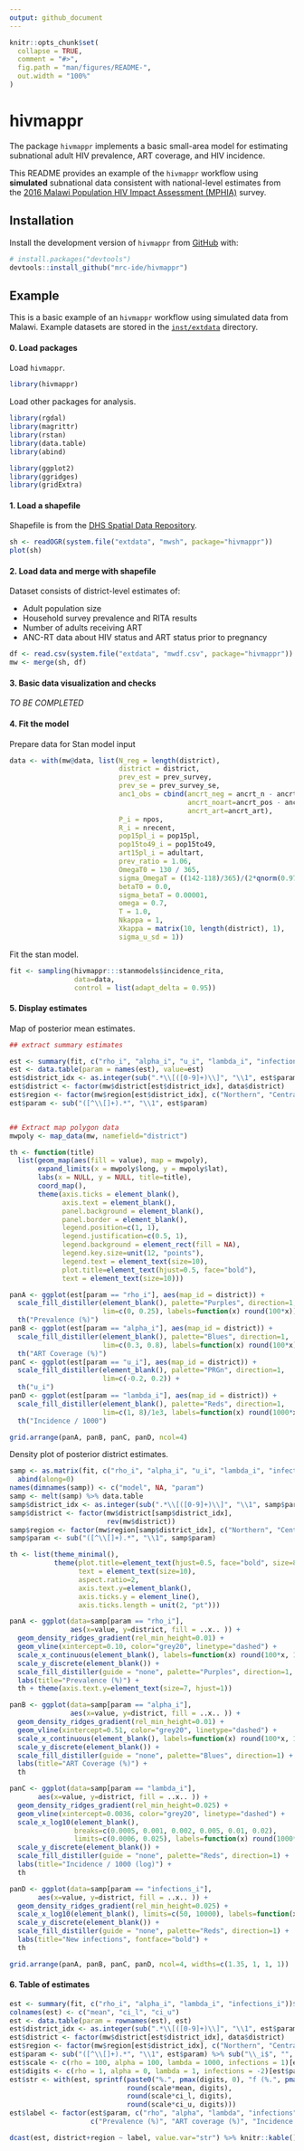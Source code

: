 ```yaml
---
output: github_document
---
```


<!-- README.md is generated from README.Rmd. Please edit that file -->

```r
knitr::opts_chunk$set(
  collapse = TRUE,
  comment = "#>",
  fig.path = "man/figures/README-",
  out.width = "100%"
)
```
# hivmappr

The package `hivmappr` implements a basic small-area model for estimating subnational 
adult HIV prevalence, ART coverage, and HIV incidence.

This README provides an example of the `hivmappr` workflow using **simulated** subnational
data consistent with national-level estimates from the [2016 Malawi Population HIV Impact 
Assessment (MPHIA)](http://phia.icap.columbia.edu/countries/malawi/) survey.

## Installation

Install the development version of `hivmappr` from [GitHub](https://github.com/) with:

``` r
# install.packages("devtools")
devtools::install_github("mrc-ide/hivmappr")
```
## Example

This is a basic example of an `hivmappr` workflow using simulated data from Malawi.
Example datasets are stored in the [`inst/extdata`](https://github.com/mrc-ide/hivmappr/tree/master/inst/extdata) directory.

#### 0. Load packages

Load `hivmappr`.
```r
library(hivmappr)
```

Load other packages for analysis.
```r
library(rgdal)
library(magrittr)
library(rstan)
library(data.table)
library(abind)

library(ggplot2)
library(ggridges)
library(gridExtra)
```

#### 1. Load a shapefile

Shapefile is from the [DHS Spatial Data Repository](https://spatialdata.dhsprogram.com/boundaries/#view=map&countryId=MW&surveyId=483&level=2).

```r
sh <- readOGR(system.file("extdata", "mwsh", package="hivmappr"))
plot(sh)
```

#### 2. Load data and merge with shapefile

Dataset consists of district-level estimates of:

* Adult population size
* Household survey prevalence and RITA results
* Number of adults receiving ART
* ANC-RT data about HIV status and ART status prior to pregnancy

```r
df <- read.csv(system.file("extdata", "mwdf.csv", package="hivmappr"))
mw <- merge(sh, df)
```

#### 3. Basic data visualization and checks

*TO BE COMPLETED*

#### 4. Fit the model

Prepare data for Stan model input
```r
data <- with(mw@data, list(N_reg = length(district),
                           district = district,
                           prev_est = prev_survey,
                           prev_se = prev_survey_se,
                           anc1_obs = cbind(ancrt_neg = ancrt_n - ancrt_pos,
                                            ancrt_noart=ancrt_pos - ancrt_art,
                                            ancrt_art=ancrt_art),
                           P_i = npos,
                           R_i = nrecent,
                           pop15pl_i = pop15pl,
                           pop15to49_i = pop15to49,
                           art15pl_i = adultart,
                           prev_ratio = 1.06,
                           OmegaT0 = 130 / 365,
                           sigma_OmegaT = ((142-118)/365)/(2*qnorm(0.975)),
                           betaT0 = 0.0,
                           sigma_betaT = 0.00001,
                           omega = 0.7,
                           T = 1.0,
                           Nkappa = 1,
                           Xkappa = matrix(10, length(district), 1),
                           sigma_u_sd = 1))
```

Fit the stan model.
```r
fit <- sampling(hivmappr:::stanmodels$incidence_rita,
                data=data,
                control = list(adapt_delta = 0.95))
```


#### 5. Display estimates

Map of posterior mean estimates.

```r
## extract summary estimates 

est <- summary(fit, c("rho_i", "alpha_i", "u_i", "lambda_i", "infections_i"))$summary[, "mean"]
est <- data.table(param = names(est), value=est)
est$district_idx <- as.integer(sub(".*\\[([0-9]+)\\]", "\\1", est$param))
est$district <- factor(mw$district[est$district_idx], data$district)
est$region <- factor(mw$region[est$district_idx], c("Northern", "Central", "Southern"))
est$param <- sub("([^\\[]+).*", "\\1", est$param)


## Extract map polygon data 
mwpoly <- map_data(mw, namefield="district")

th <- function(title)
  list(geom_map(aes(fill = value), map = mwpoly),
       expand_limits(x = mwpoly$long, y = mwpoly$lat),
       labs(x = NULL, y = NULL, title=title),
       coord_map(),
       theme(axis.ticks = element_blank(),
             axis.text = element_blank(),
             panel.background = element_blank(),
             panel.border = element_blank(),
             legend.position=c(1, 1),
             legend.justification=c(0.5, 1),
             legend.background = element_rect(fill = NA),
             legend.key.size=unit(12, "points"),
             legend.text = element_text(size=10),
             plot.title=element_text(hjust=0.5, face="bold"),
             text = element_text(size=10)))

panA <- ggplot(est[param == "rho_i"], aes(map_id = district)) +
  scale_fill_distiller(element_blank(), palette="Purples", direction=1,
                       lim=c(0, 0.25), labels=function(x) round(100*x)) +
  th("Prevalence (%)")
panB <- ggplot(est[param == "alpha_i"], aes(map_id = district)) +
  scale_fill_distiller(element_blank(), palette="Blues", direction=1,
                       lim=c(0.3, 0.8), labels=function(x) round(100*x)) +
  th("ART Coverage (%)")
panC <- ggplot(est[param == "u_i"], aes(map_id = district)) +
  scale_fill_distiller(element_blank(), palette="PRGn", direction=1,
                       lim=c(-0.2, 0.2)) +
  th("u_i")
panD <- ggplot(est[param == "lambda_i"], aes(map_id = district)) +
  scale_fill_distiller(element_blank(), palette="Reds", direction=1,
                       lim=c(1, 8)/1e3, labels=function(x) round(1000*x)) +
  th("Incidence / 1000")  

grid.arrange(panA, panB, panC, panD, ncol=4)
```

Density plot of posterior district estimates.

```r
samp <- as.matrix(fit, c("rho_i", "alpha_i", "u_i", "lambda_i", "infections_i")) %>%
  abind(along=0)
names(dimnames(samp)) <- c("model", NA, "param")
samp <- melt(samp) %>% data.table
samp$district_idx <- as.integer(sub(".*\\[([0-9]+)\\]", "\\1", samp$param))
samp$district <- factor(mw$district[samp$district_idx],
                        rev(mw$district))
samp$region <- factor(mw$region[samp$district_idx], c("Northern", "Central", "Southern"))
samp$param <- sub("([^\\[]+).*", "\\1", samp$param)

th <- list(theme_minimal(),
           theme(plot.title=element_text(hjust=0.5, face="bold", size=8),
                 text = element_text(size=10),
                 aspect.ratio=2,
                 axis.text.y=element_blank(),
                 axis.ticks.y = element_line(),
                 axis.ticks.length = unit(2, "pt")))

panA <- ggplot(data=samp[param == "rho_i"],
               aes(x=value, y=district, fill = ..x.. )) +
  geom_density_ridges_gradient(rel_min_height=0.01) +
  geom_vline(xintercept=0.10, color="grey20", linetype="dashed") +
  scale_x_continuous(element_blank(), labels=function(x) round(100*x, 1)) +
  scale_y_discrete(element_blank()) +
  scale_fill_distiller(guide = "none", palette="Purples", direction=1, trans="log10") +
  labs(title="Prevalence (%)") +
  th + theme(axis.text.y=element_text(size=7, hjust=1))

panB <- ggplot(data=samp[param == "alpha_i"],
               aes(x=value, y=district, fill = ..x.. )) +
  geom_density_ridges_gradient(rel_min_height=0.01) +
  geom_vline(xintercept=0.51, color="grey20", linetype="dashed") +
  scale_x_continuous(element_blank(), labels=function(x) round(100*x, 1)) +
  scale_y_discrete(element_blank()) +
  scale_fill_distiller(guide = "none", palette="Blues", direction=1) +
  labs(title="ART Coverage (%)") +
  th

panC <- ggplot(data=samp[param == "lambda_i"],
       aes(x=value, y=district, fill = ..x.. )) +
  geom_density_ridges_gradient(rel_min_height=0.025) +
  geom_vline(xintercept=0.0036, color="grey20", linetype="dashed") +
  scale_x_log10(element_blank(),
                breaks=c(0.0005, 0.001, 0.002, 0.005, 0.01, 0.02),
                limits=c(0.0006, 0.025), labels=function(x) round(1000*x, 1)) +
  scale_y_discrete(element_blank()) +
  scale_fill_distiller(guide = "none", palette="Reds", direction=1) +
  labs(title="Incidence / 1000 (log)") +
  th

panD <- ggplot(data=samp[param == "infections_i"],
       aes(x=value, y=district, fill = ..x.. )) +
  geom_density_ridges_gradient(rel_min_height=0.025) +
  scale_x_log10(element_blank(), limits=c(50, 10000), labels=function(x) round(x)) +
  scale_y_discrete(element_blank()) +
  scale_fill_distiller(guide = "none", palette="Reds", direction=1) +
  labs(title="New infections", fontface="bold") +
  th

grid.arrange(panA, panB, panC, panD, ncol=4, widths=c(1.35, 1, 1, 1))
```

#### 6. Table of estimates

```r
est <- summary(fit, c("rho_i", "alpha_i", "lambda_i", "infections_i"))$summary[, c("mean", "2.5%", "97.5%")]
colnames(est) <- c("mean", "ci_l", "ci_u")
est <- data.table(param = rownames(est), est)
est$district_idx <- as.integer(sub(".*\\[([0-9]+)\\]", "\\1", est$param))
est$district <- factor(mw$district[est$district_idx], data$district)
est$region <- factor(mw$region[est$district_idx], c("Northern", "Central", "Southern"))
est$param <- sub("([^\\[]+).*", "\\1", est$param) %>% sub("\\_i$", "", .)
est$scale <- c(rho = 100, alpha = 100, lambda = 1000, infections = 1)[est$param]
est$digits <- c(rho = 1, alpha = 0, lambda = 1, infections = -2)[est$param]
est$str <- with(est, sprintf(paste0("%.", pmax(digits, 0), "f (%.", pmax(digits, 0), "f, %.", pmax(digits, 0), "f)"),
                             round(scale*mean, digits),
                             round(scale*ci_l, digits),
                             round(scale*ci_u, digits)))
est$label <- factor(est$param, c("rho", "alpha", "lambda", "infections"),
                    c("Prevalence (%)", "ART coverage (%)", "Incidence (per 1000)", "New infections"))

dcast(est, district+region ~ label, value.var="str") %>% knitr::kable()
```
